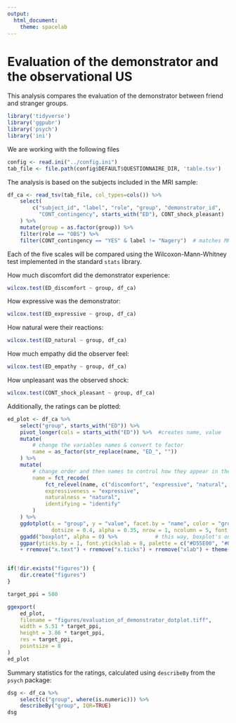 ```yaml
---
output:
  html_document:
    theme: spacelab
---
```


# Evaluation of the demonstrator and the observational US

This analysis compares the evaluation of the demonstrator between friend and stranger groups.

```r
library('tidyverse')
library('ggpubr')
library('psych')
library('ini')
```

We are working with the following files
```r
config <- read.ini("../config.ini")
tab_file <- file.path(config$DEFAULT$QUESTIONNAIRE_DIR, 'table.tsv')
```

The analysis is based on the subjects included in the MRI sample:

```r
df_ca <- read_tsv(tab_file, col_types=cols()) %>%
    select(
        c("subject_id", "label", "role", "group", "demonstrator_id",
          "CONT_contingency", starts_with("ED"), CONT_shock_pleasant)
    ) %>%
    mutate(group = as.factor(group)) %>%
    filter(role == "OBS") %>%
    filter(CONT_contingency == "YES" & label != "Nagery")  # matches MRI
```

Each of the five scales will be compared using the Wilcoxon-Mann-Whitney test implemented in the standard `stats` library.

How much discomfort did the demonstrator experience:
```r
wilcox.test(ED_discomfort ~ group, df_ca)
```

How expressive was the demonstrator:
```r
wilcox.test(ED_expressive ~ group, df_ca)
```

How natural were their reactions:
```r
wilcox.test(ED_natural ~ group, df_ca)
```

How much empathy did the observer feel:
```r
wilcox.test(ED_empathy ~ group, df_ca)
```

How unpleasant was the observed shock:
```r
wilcox.test(CONT_shock_pleasant ~ group, df_ca)
```

Additionally, the ratings can be plotted:

```r
ed_plot <- df_ca %>%
    select("group", starts_with("ED")) %>%
    pivot_longer(cols = starts_with("ED")) %>%  #creates name, value
    mutate(
        # change the variables names & convert to factor
        name = as_factor(str_replace(name, "ED_", ""))
    ) %>%
    mutate(
        # change order and then names to control how they appear in the figure
        name = fct_recode(
            fct_relevel(name, c("discomfort", "expressive", "natural", "empathy", "identify")),
            expressiveness = "expressive",
            naturalness = "natural",
            identifying = "identify"
        )
    ) %>%
    ggdotplot(x = "group", y = "value", facet.by = "name", color = "group", fill = "group",
              dotsize = 0.4, alpha = 0.35, nrow = 1, ncolumn = 5, font.label = 1) %>%
    ggadd("boxplot", alpha = 0) %>%            # this way, boxplot's on top
    ggpar(yticks.by = 1, font.ytickslab = 8, palette = c("#D55E00", "#0072B2")) %>%
    + rremove("x.text") + rremove("x.ticks") + rremove("xlab") + theme(strip.text.x = element_text(size = 8))


if(!dir.exists("figures")) {
    dir.create("figures")
}

target_ppi = 500

ggexport(
    ed_plot,
    filename = "figures/evaluation_of_demonstrator_dotplot.tiff",
    width = 5.51 * target_ppi,
    height = 3.86 * target_ppi,
    res = target_ppi,
    pointsize = 8
)
ed_plot
```

Summary statistics for the ratings, calculated using `describeBy` from the `psych` package:

```r
dsg <- df_ca %>%
    select(c("group", where(is.numeric))) %>%
    describeBy("group", IQR=TRUE)
dsg
```
